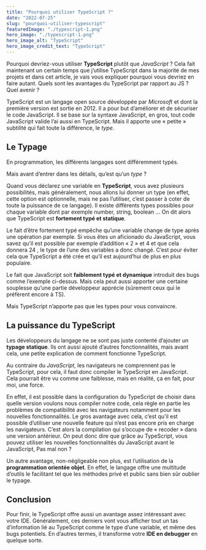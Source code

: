 ```yaml
---
title: "Pourquoi utiliser TypeScript ?"
date: "2022-07-25"
slug: "pourquoi-utiliser-typescript"
featuredImage: "./typescript-1.png"
hero_image: "./typescript-1.png"
hero_image_alt: "TypeScript"
hero_image_credit_text: "TypeScript"
---
```


Pourquoi devriez-vous utiliser **TypeScript** plutôt que *JavaScript* ? Cela fait maintenant un certain temps que j’utilise TypeScript dans la majorité de mes projets et dans cet article, je vais vous expliquer pourquoi vous devriez en faire autant. Quels sont les avantages du TypeScript par rapport au JS ? Quel avenir ?

TypeScript est un langage open source développée par *Microsoft* et dont la première version est sortie en 2012. Il a pour but d’améliorer et de sécuriser le code JavaScript. Il se base sur la syntaxe JavaScript, en gros, tout code JavaScript valide l’ai aussi en TypeScript. Mais il apporte une « petite » subtilité qui fait toute la différence, le *type*.

## Le Typage
En programmation, les différents langages sont différemment typés.

Mais avant d’entrer dans les détails, qu’est qu’un *type* ?

Quand vous déclarez une variable en **TypeScript**, vous avez plusieurs possibilités, mais généralement, nous allons lui donner un type (en effet, cette option est optionnelle, mais ne pas l’utiliser, c’est passer à coter de toute la puissance de ce langage). Il existe différents types possibles pour chaque variable dont par exemple number, string, boolean … On dit alors que TypeScript est **fortement typé et statique**.

Le fait d’être fortement typé empêche qu’une variable change de type après une opération par exemple.
Si vous êtes un aficionado du JavaScript, vous savez qu’il est possible par exemple d’addition « 2 » et 4 et que cela donnera 24 , le type de l’une des variables a donc changé. C’est pour éviter cela que TypeScript a été crée et qu’il est aujourd’hui de plus en plus populaire.

Le fait que JavaScript soit **faiblement typé et dynamique** introduit des bugs comme l’exemple ci-dessus. Mais cela peut aussi apporter une certaine souplesse qu’une partie développeur apprécie (sûrement ceux qui le préfèrent encore à TS).

Mais TypeScript n’apporte pas que les types pour vous convaincre.

## La puissance du TypeScript
Les développeurs du langage ne se sont pas juste contenté d’ajouter un **typage statique**. Ils ont aussi ajouté d’autres fonctionnalités, mais avant cela, une petite explication de comment fonctionne TypeScript.

Au contraire du *JavaScript*, les navigateurs ne comprennent pas le TypeScript, pour cela, il faut donc compiler le TypeScript en JavaScript. Cela pourrait être vu comme une faiblesse, mais en réalité, ça en fait, pour moi, une force.

En effet, il est possible dans la configuration du TypeScript de choisir dans quelle version voulons nous compiler notre code, cela règle en partie les problèmes de compatibilité avec les navigateurs notamment pour les nouvelles fonctionnalités. Le gros avantage avec cela, c’est qu’il est possible d’utiliser une nouvelle feature qui n’est pas encore pris en charge les navigateurs. C’est alors la compilation qui s’occupe de « recoder » dans une version antérieur. On peut donc dire que grâce au TypeScript, vous pouvez utiliser les nouvelles fonctionnalités du JavaScript avant le JavaScript, Pas mal non ?

Un autre avantage, non-négligeable non plus, est l’utilisation de la **programmation orientée objet**. En effet, le langage offre une multitude d’outils le facilitant tel que les méthodes privé et public sans bien sûr oublier le typage.

## Conclusion
Pour finir, le TypeScript offre aussi un avantage assez intéressant avec votre IDE. Généralement, ces derniers vont vous afficher tout un tas d’information lié au TypeScript comme le type d’une variable, et même des bugs potentiels. En d’autres termes, il transforme votre **IDE en debugger** en quelque sorte.

